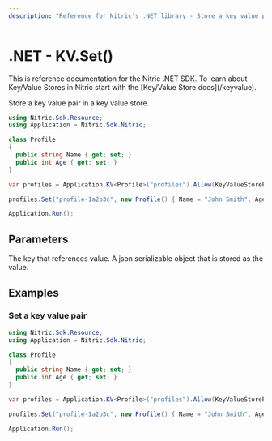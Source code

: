 ```yaml
---
description: "Reference for Nitric's .NET library - Store a key value pair in a key value store."
---
```


# .NET - KV.Set()

<Note>
  This is reference documentation for the Nitric .NET SDK. To learn about
  Key/Value Stores in Nitric start with the [Key/Value Store docs](/keyvalue).
</Note>

Store a key value pair in a key value store.

```csharp
using Nitric.Sdk.Resource;
using Application = Nitric.Sdk.Nitric;

class Profile
{
  public string Name { get; set; }
  public int Age { get; set; }
}

var profiles = Application.KV<Profile>("profiles").Allow(KeyValueStorePermission.Set);

profiles.Set("profile-1a2b3c", new Profile() { Name = "John Smith", Age = 21 });

Application.Run();
```

## Parameters

<Properties>
  <Property name="key" required type="string">
    The key that references value.
  </Property>
  <Property name="value" required type="T">
    A json serializable object that is stored as the value.
  </Property>
</Properties>

## Examples

### Set a key value pair

```csharp
using Nitric.Sdk.Resource;
using Application = Nitric.Sdk.Nitric;

class Profile
{
  public string Name { get; set; }
  public int Age { get; set; }
}

var profiles = Application.KV<Profile>("profiles").Allow(KeyValueStorePermission.Set);

profiles.Set("profile-1a2b3c", new Profile() { Name = "John Smith", Age = 21 });

Application.Run();
```
